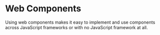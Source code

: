 
# Web Components

<Meta title="Getting Started" />

Using web components makes it easy to implement and use components across JavaScript frameworks or with no JavaScript framework at all.
